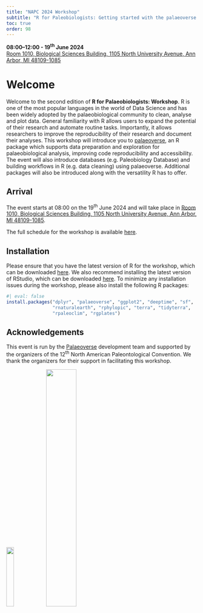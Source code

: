 ```yaml
---
title: "NAPC 2024 Workshop"
subtitle: "R for Paleobiologists: Getting started with the palaeoverse R package (and more!)"
toc: true
order: 98
---
```


**08:00--12:00 - 19^th^ June 2024**\
[Room 1010, Biological Sciences Building, 1105 North University Avenue, Ann Arbor, MI 48109-1085](https://maps.app.goo.gl/fU1zDr1Cu6T5hWWc8)

# Welcome

Welcome to the second edition of **R for Palaeobiologists: Workshop**. R is one of the most popular languages in the world of Data Science and has been widely adopted by the palaeobiological community to clean, analyse and plot data. General familiarity with R allows users to expand the potential of their research and automate routine tasks. Importantly, it allows researchers to improve the reproducibility of their research and document their analyses. This workshop will introduce you to [palaeoverse](www.palaeoverse.palaeoverse.org), an R package which supports data preparation and exploration for palaeobiological analysis, improving code reproducibility and accessibility. The event will also introduce databases (e.g. Paleobiology Database) and building workflows in R (e.g. data cleaning) using palaeoverse. Additional packages will also be introduced along with the versatility R has to offer.

## Arrival

The event starts at 08:00 on the 19^th^ June 2024 and will take place in [Room 1010, Biological Sciences Building, 1105 North University Avenue, Ann Arbor, MI 48109-1085](https://maps.app.goo.gl/fU1zDr1Cu6T5hWWc8).

The full schedule for the workshop is available [here](schedule.qmd).

## Installation

Please ensure that you have the latest version of R for the workshop, which can be downloaded [here](https://cran.r-project.org/bin/windows/base/). We also recommend installing the latest version of RStudio, which can be downloaded [here](https://posit.co/download/rstudio-desktop/). To minimize any installation issues during the workshop, please also install the following R packages:

```R
#| eval: false
install.packages("dplyr", "palaeoverse", "ggplot2", "deeptime", "sf",
                 "rnaturalearth", "rphylopic", "terra", "tidyterra",
                 "rpaleoclim", "rgplates")
```

## Acknowledgements

This event is run by the [Palaeoverse](https://palaeoverse.org) development team and supported by the organizers of the 12^th^ North American Paleontological Convention. We thank the organizers for their support in facilitating this workshop.

![](images/logo.png){width="20%"} ![](images/NAPC.png){width="40%"}
